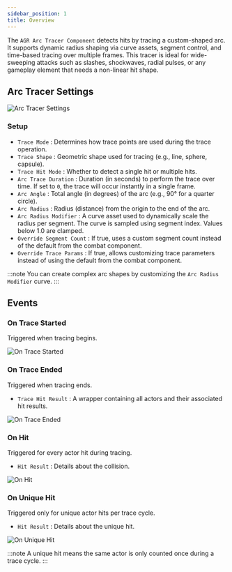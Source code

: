 ```yaml
---
sidebar_position: 1
title: Overview
---
```



The `AGR Arc Tracer Component` detects hits by tracing a custom-shaped arc. It supports dynamic radius shaping via curve
assets, segment control, and time-based tracing over multiple frames. This tracer is ideal for wide-sweeping attacks
such as slashes, shockwaves, radial pulses, or any gameplay element that needs a non-linear hit shape.

## Arc Tracer Settings

![Arc Tracer Settings](_static/img/overview/class-settings.png)

### Setup
* `Trace Mode` : Determines how trace points are used during the trace operation.
* `Trace Shape` : Geometric shape used for tracing (e.g., line, sphere, capsule).
* `Trace Hit Mode` : Whether to detect a single hit or multiple hits.
* `Arc Trace Duration` : Duration (in seconds) to perform the trace over time. If set to `0`, the trace will occur instantly in a single frame.
* `Arc Angle` : Total angle (in degrees) of the arc (e.g., 90° for a quarter circle).
* `Arc Radius` : Radius (distance) from the origin to the end of the arc.
* `Arc Radius Modifier` : A curve asset used to dynamically scale the radius per segment. The curve is sampled using segment index. Values below 1.0 are clamped.
* `Override Segment Count` : If true, uses a custom segment count instead of the default from the combat component.
* `Override Trace Params` : If true, allows customizing trace parameters instead of using the default from the combat component.

:::note
You can create complex arc shapes by customizing the `Arc Radius Modifier` curve.
:::

## Events

### On Trace Started
Triggered when tracing begins.

![On Trace Started](_static/img/overview/on-trace-started.png)

### On Trace Ended
Triggered when tracing ends.
* `Trace Hit Result` <Step text="1"/> : A wrapper containing all actors and their associated hit results.

![On Trace Ended](_static/img/overview/on-trace-ended.png)

### On Hit
Triggered for every actor hit during tracing.
* `Hit Result` <Step text="1"/> : Details about the collision.

![On Hit](_static/img/overview/on-hit.png)

### On Unique Hit
Triggered only for unique actor hits per trace cycle.
* `Hit Result` <Step text="1"/> : Details about the unique hit.

![On Unique Hit](_static/img/overview/on-unique-hit.png)

:::note
A unique hit means the same actor is only counted once during a trace cycle.
:::


